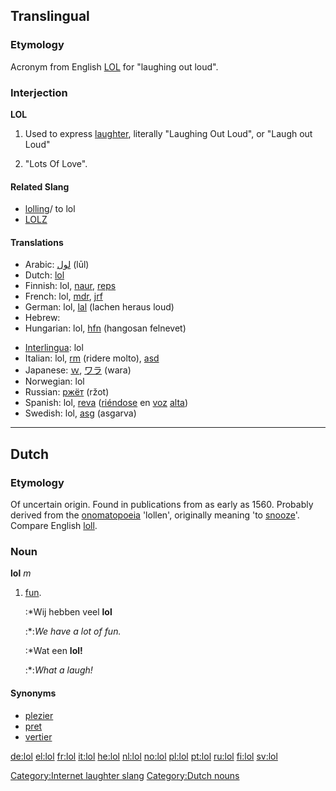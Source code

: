 {{see|LOL}}
==Translingual==

===Etymology===
Acronym from English [[LOL]] for "laughing out loud".

===Interjection===
'''LOL'''

# {{context|internet slang|Text messaging}} Used to express [[laughter]], literally "Laughing Out Loud", or "Laugh out Loud"
# {{context|rare}} "Lots Of Love".

====Related Slang====
{{rfc-header|Related Slang}}
*[[lolling]]/ to lol
*[[LOLZ]]

====Translations====
{{trans-top|Used to express laughter.}}
*Arabic: [[لول]] (lūl)
*Dutch: [[#Dutch|lol]]
*Finnish: lol, [[naur]], [[reps]]
*French: lol, [[mdr]], [[jrf]]
*German: lol, [[lal]] (lachen heraus loud)
*Hebrew: {{he-translation|לול|lol}}
*Hungarian: lol, [[hfn]] (hangosan felnevet)
{{trans-mid}}
*[[Interlingua]]: lol
*Italian: lol, [[rm]] (ridere molto), [[asd]]
*Japanese: [[ｗ]], [[ワラ]] (wara)
*Norwegian: lol
*Russian: [[ржёт]] (ržot)
*Spanish: lol, [[reva]] ([[riéndose]] en [[voz]] [[alto#Spanish|alta]])
*Swedish: lol, [[asg]] (asgarva)
{{trans-bottom}}

[[Category:Internet laughter slang]]

----

==Dutch==

===Etymology===
Of uncertain origin. Found in publications from as early as 1560. Probably derived from the [[onomatopoeia]] 'lollen', originally meaning 'to [[snooze]]'. Compare English [[loll]].

===Noun===
'''lol''' ''m''

# [[fun]].
#:*Wij hebben veel '''lol'''
#:*:''We have a lot of fun.''
#:*Wat een '''lol!'''
#:*:''What a laugh!''

====Synonyms====
* [[plezier]]
* [[pret]]
* [[vertier]]

[[Category:Dutch nouns]]

[[de:lol]]
[[el:lol]]
[[fr:lol]]
[[it:lol]]
[[he:lol]]
[[nl:lol]]
[[no:lol]]
[[pl:lol]]
[[pt:lol]]
[[ru:lol]]
[[fi:lol]]
[[sv:lol]]